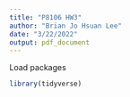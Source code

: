 ```yaml
---
title: "P8106 HW3"
author: "Brian Jo Hsuan Lee"
date: "3/22/2022"
output: pdf_document
---
```


Load packages
```r
library(tidyverse)
```

